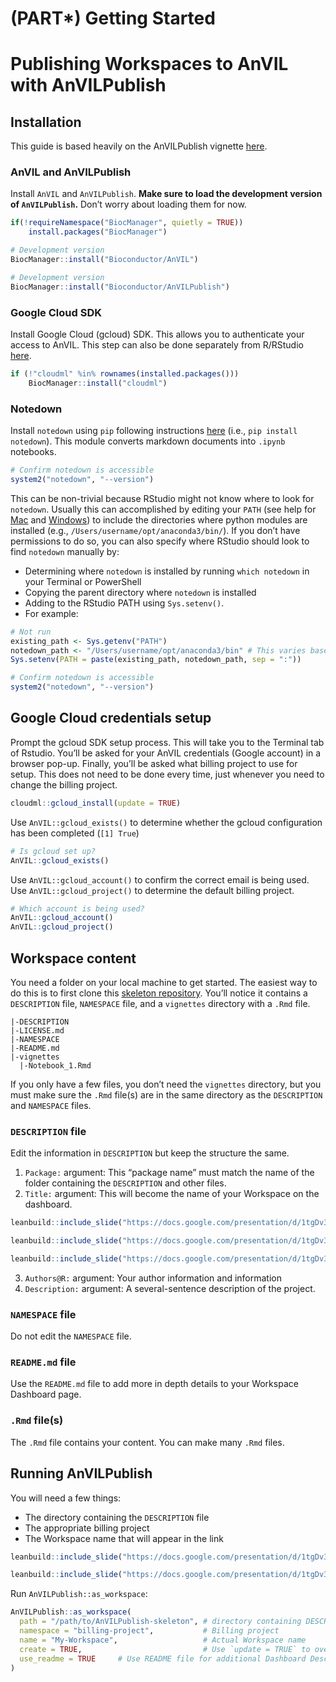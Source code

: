 # (PART\*) Getting Started {-}

# Publishing Workspaces to AnVIL with AnVILPublish

## Installation

This guide is based heavily on the AnVILPublish vignette [here](https://bioconductor.org/packages/release/bioc/vignettes/AnVILPublish/inst/doc/AnVILPublishIntro.html).

### AnVIL and AnVILPublish

Install `AnVIL` and `AnVILPublish`. **Make sure to load the development version of `AnVILPublish`.** Don't worry about loading them for now.

```r
if(!requireNamespace("BiocManager", quietly = TRUE))
    install.packages("BiocManager")

# Development version
BiocManager::install("Bioconductor/AnVIL")

# Development version
BiocManager::install("Bioconductor/AnVILPublish")
```

### Google Cloud SDK

Install Google Cloud (gcloud) SDK. This allows you to authenticate your access to AnVIL. This step can also be done separately from R/RStudio [here](https://cloud.google.com/sdk/docs/quickstart).

```r
if (!"cloudml" %in% rownames(installed.packages()))
    BiocManager::install("cloudml")
```

### Notedown

Install `notedown` using `pip` following instructions [here](https://github.com/aaren/notedown) (i.e., `pip install notedown`). This module converts markdown documents into `.ipynb` notebooks.

```r
# Confirm notedown is accessible
system2("notedown", "--version")
```

This can be non-trivial because RStudio might not know where to look for `notedown`. Usually this can accomplished by editing your `PATH` (see help for [Mac](https://www.architectryan.com/2012/10/02/add-to-the-path-on-mac-os-x-mountain-lion/) and [Windows](https://www.architectryan.com/2018/03/17/add-to-the-path-on-windows-10/)) to include the directories where python modules are installed (e.g., `/Users/username/opt/anaconda3/bin/`). If you don't have permissions to do so, you can also specify where RStudio should look to find `notedown` manually by:

- Determining where `notedown` is installed by running `which notedown` in your Terminal or PowerShell
- Copying the parent directory where `notedown` is installed
- Adding to the RStudio PATH using `Sys.setenv()`.
- For example:

```r
# Not run
existing_path <- Sys.getenv("PATH")
notedown_path <- "/Users/username/opt/anaconda3/bin" # This varies based on your operating system
Sys.setenv(PATH = paste(existing_path, notedown_path, sep = ":"))

# Confirm notedown is accessible
system2("notedown", "--version")
```

## Google Cloud credentials setup

Prompt the gcloud SDK setup process. This will take you to the Terminal tab of Rstudio. You'll be asked for your AnVIL credentials (Google account) in a browser pop-up. Finally, you'll be asked what billing project to use for setup. This does not need to be done every time, just whenever you need to change the billing project.

```r
cloudml::gcloud_install(update = TRUE)
```

Use `AnVIL::gcloud_exists()` to determine whether the gcloud configuration has been completed (`[1] True`)

```r
# Is gcloud set up?
AnVIL::gcloud_exists()
```

Use `AnVIL::gcloud_account()` to confirm the correct email is being used. Use `AnVIL::gcloud_project()` to determine the default billing project.

```r
# Which account is being used?
AnVIL::gcloud_account()
AnVIL::gcloud_project()
```

## Workspace content

You need a folder on your local machine to get started. The easiest way to do this is to first clone this [skeleton repository](https://github.com/avahoffman/AnVILPublish-skeleton). You'll notice it contains a `DESCRIPTION` file, `NAMESPACE` file, and a `vignettes` directory with a `.Rmd` file. 

```
|-DESCRIPTION
|-LICENSE.md
|-NAMESPACE
|-README.md
|-vignettes
  |-Notebook_1.Rmd
```

If you only have a few files, you don't need the `vignettes` directory, but you must make sure the `.Rmd` file(s) are in the same directory as the `DESCRIPTION` and `NAMESPACE` files.

### `DESCRIPTION` file

Edit the information in `DESCRIPTION` but keep the structure the same. 

1. `Package:` argument: This "package name" must match the name of the folder containing the `DESCRIPTION` and other files.
2. `Title:` argument: This will become the name of your Workspace on the dashboard.

```r
leanbuild::include_slide("https://docs.google.com/presentation/d/1tgDv3RvflT5wChx2pFNkcLQqcW5EehQ82JRdo6uB-us/edit#slide=id.gcf1264c749_0_140")
```

```r
leanbuild::include_slide("https://docs.google.com/presentation/d/1tgDv3RvflT5wChx2pFNkcLQqcW5EehQ82JRdo6uB-us/edit#slide=id.gdd7e85f9a2_0_2")
```

```r
leanbuild::include_slide("https://docs.google.com/presentation/d/1tgDv3RvflT5wChx2pFNkcLQqcW5EehQ82JRdo6uB-us/edit#slide=id.gdd7e85f9a2_0_7")
```

3. `Authors@R:` argument: Your author information and information
4. `Description:` argument: A several-sentence description of the project.

### `NAMESPACE` file

Do not edit the `NAMESPACE` file.

### `README.md` file

Use the `README.md` file to add more in depth details to your Workspace Dashboard page.

### `.Rmd` file(s)

The `.Rmd` file contains your content. You can make many `.Rmd` files.

## Running AnVILPublish

You will need a few things:

- The directory containing the `DESCRIPTION` file
- The appropriate billing project
- The Workspace name that will appear in the link 

```r
leanbuild::include_slide("https://docs.google.com/presentation/d/1tgDv3RvflT5wChx2pFNkcLQqcW5EehQ82JRdo6uB-us/edit#slide=id.gdd7e85f9a2_0_12")
```

```r
leanbuild::include_slide("https://docs.google.com/presentation/d/1tgDv3RvflT5wChx2pFNkcLQqcW5EehQ82JRdo6uB-us/edit#slide=id.gdd7e85f9a2_0_17")
```

Run `AnVILPublish::as_workspace`:

```r
AnVILPublish::as_workspace(
  path = "/path/to/AnVILPublish-skeleton", # directory containing DESCRIPTION file
  namespace = "billing-project",           # Billing project
  name = "My-Workspace",                   # Actual Workspace name
  create = TRUE,                           # Use `update = TRUE` to overwrite
  use_readme = TRUE     # Use README file for additional Dashboard Description
)
```